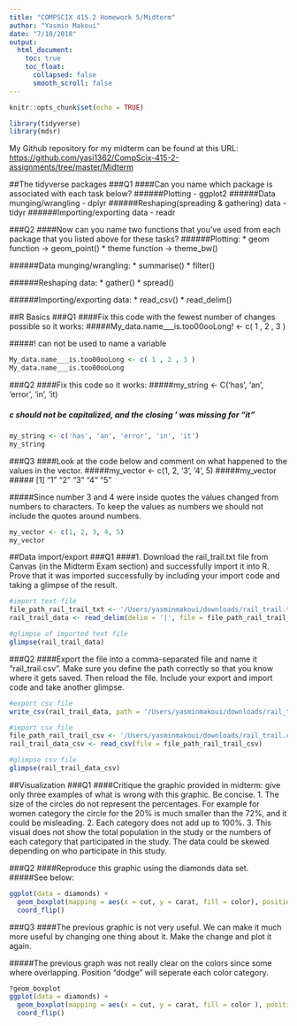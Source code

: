 ```yaml
---
title: "COMPSCIX 415.2 Homework 5/Midterm"
author: "Yasmin Makoui"
date: "7/10/2018"
output: 
  html_document: 
    toc: true
    toc_float:
      collapsed: false
      smooth_scroll: false
---
```


```r
knitr::opts_chunk$set(echo = TRUE)
```

```r
library(tidyverse)
library(mdsr)
```

My Github repository for my midterm can be found at this URL: [https://github.com/yasi1362/CompScix-415-2-assignments/tree/master/Midterm](https://github.com/yasi1362/CompScix-415-2-assignments/tree/master/Midterm)

##The tidyverse packages
###Q1 
####Can you name which package is associated with each task below?
######Plotting - ggplot2
######Data munging/wrangling - dplyr 
######Reshaping(spreading & gathering) data - tidyr
######Importing/exporting data - readr

###Q2 
####Now can you name two functions that you’ve used from each package that you listed above for these tasks?
######Plotting: 
  * geom function -> geom_point()
  * theme function -> theme_bw()
  
######Data munging/wrangling:
  * summarise()
  * filter()

######Reshaping data:
  * gather()
  * spread()

######Importing/exporting data:
  * read_csv()
  * read_delim()

##R Basics
###Q1
####Fix this code with the fewest number of changes possible so it works:
#####My_data.name___is.too00ooLong! <- c( 1 , 2 , 3 )

#####! can not be used to name a variable
  
```r
My_data.name___is.too00ooLong <- c( 1 , 2 , 3 )
My_data.name___is.too00ooLong
```
###Q2
####Fix this code so it works:
#####my_string <- C('has', 'an', 'error', 'in', 'it)

##### c should not be capitalized, and the closing ' was missing for "it"
  
```r
my_string <- c('has', 'an', 'error', 'in', 'it')
my_string
```

###Q3
####Look at the code below and comment on what happened to the values in the vector.
#####my_vector <- c(1, 2, '3', '4', 5)
#####my_vector
##### [1] "1" "2" "3" "4" "5"

#####Since number 3 and 4 were inside quotes the values changed from numbers to characters. To keep the values as numbers we should not include the quotes around numbers.
```r
my_vector <- c(1, 2, 3, 4, 5)
my_vector
```

##Data import/export
###Q1
####1. Download the rail_trail.txt file from Canvas (in the Midterm Exam section) and successfully import it into R. Prove that it was imported successfully by including your import code and taking a glimpse of the result.
```r
#import text file
file_path_rail_trail_txt <- '/Users/yasminmakoui/downloads/rail_trail.txt'
rail_trail_data <- read_delim(delim = '|', file = file_path_rail_trail_txt)

#glimpse of imported text file
glimpse(rail_trail_data)
```


###Q2
####Export the file into a comma-separated file and name it “rail_trail.csv”. Make sure you define the path correctly so that you know where it gets saved. Then reload the file. Include your export and import code and take another glimpse.
```r
#export csv file 
write_csv(rail_trail_data, path = '/Users/yasminmakoui/downloads/rail_trail.csv')

#import csv file
file_path_rail_trail_csv <- '/Users/yasminmakoui/downloads/rail_trail.csv'
rail_trail_data_csv <- read_csv(file = file_path_rail_trail_csv)

#glimpse csv file
glimpse(rail_trail_data_csv)
```

##Visualization
###Q1
####Critique the graphic provided in midterm: give only three examples of what is wrong with this graphic. Be concise.
  1. The size of the circles do not represent the percentages. For example for women category the circle for the 20% is much smaller than the 72%, and it could be misleading.
  2. Each category does not add up to 100%.
  3. This visual does not show the total population in the study or the numbers of each category that participated in the study. The data could be skewed depending on who participate in this study.
  
###Q2
####Reproduce this graphic using the diamonds data set.
#####See below:
```r
ggplot(data = diamonds) +
  geom_boxplot(mapping = aes(x = cut, y = carat, fill = color), position = "identity") + xlab("CUT OF DIAMOND") + ylab("CARAT OF DIAMOND") +
  coord_flip() 
```

###Q3
####The previous graphic is not very useful. We can make it much more useful by changing one thing about it. Make the change and plot it again.

#####The previous graph was not really clear on the colors since some where overlapping. Position "dodge" will seperate each color category.
```r
?geom_boxplot
ggplot(data = diamonds) +
  geom_boxplot(mapping = aes(x = cut, y = carat, fill = color ), position = "dodge") + xlab("CUT OF DIAMOND") + ylab("CARAT OF DIAMOND") +
  coord_flip() 
```

